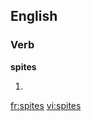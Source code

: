 
==English==

===Verb===
'''spites'''

# {{third-person singular of|[[spite]]}}

[[fr:spites]]
[[vi:spites]]